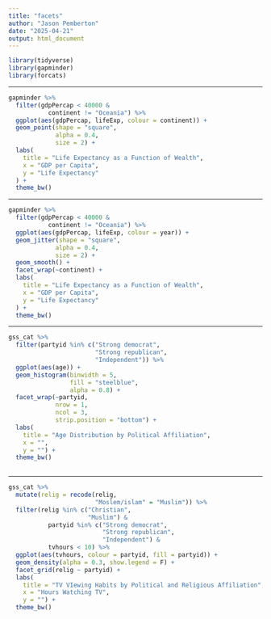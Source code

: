 ```yaml
---
title: "facets"
author: "Jason Pemberton"
date: "2025-04-21"
output: html_document
---
```


```r
library(tidyverse)
library(gapminder)
library(forcats)
```

---

```r
gapminder %>% 
  filter(gdpPercap < 40000 &
           continent != "Oceania") %>% 
  ggplot(aes(gdpPercap, lifeExp, colour = continent)) +
  geom_point(shape = "square",
             alpha = 0.4,
             size = 2) +
  labs(
    title = "Life Expectancy as a Function of Wealth",
    x = "GDP per Capita",
    y = "Life Expectancy"
  ) +
  theme_bw()
```

---

```r
gapminder %>% 
  filter(gdpPercap < 40000 &
           continent != "Oceania") %>% 
  ggplot(aes(gdpPercap, lifeExp, colour = year)) +
  geom_jitter(shape = "square",
             alpha = 0.4,
             size = 2) +
  geom_smooth() +
  facet_wrap(~continent) +
  labs(
    title = "Life Expectancy as a Function of Wealth",
    x = "GDP per Capita",
    y = "Life Expectancy"
  ) +
  theme_bw()
```

---

```r
gss_cat %>% 
  filter(partyid %in% c("Strong democrat",
                        "Strong republican",
                        "Independent")) %>% 
  ggplot(aes(age)) +
  geom_histogram(binwidth = 5,
                 fill = "steelblue",
                 alpha = 0.8) +
  facet_wrap(~partyid,
             nrow = 1,
             ncol = 3,
             strip.position = "bottom") +
  labs(
    title = "Age Distribution by Political Affiliation",
    x = "",
    y = "") +
  theme_bw()
  
```

---

```r
gss_cat %>% 
  mutate(relig = recode(relig,
                        "Moslem/islam" = "Muslim")) %>%
  filter(relig %in% c("Christian",
                      "Muslim") &
           partyid %in% c("Strong democrat",
                          "Strong republican",
                          "Independent") &
           tvhours < 10) %>% 
  ggplot(aes(tvhours, colour = partyid, fill = partyid)) +
  geom_density(alpha = 0.3, show.legend = F) +
  facet_grid(relig ~ partyid) +
  labs(
    title = "TV VIewing Habits by Political and Religious Affiliation",
    x = "Hours Watching TV",
    y = "") +
  theme_bw()
  
```

